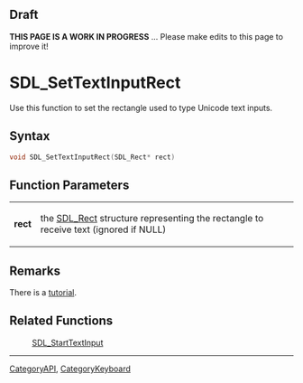 == Draft ==

'''THIS PAGE IS A WORK IN PROGRESS''' ... Please make edits to this page to improve it!


= SDL_SetTextInputRect =
Use this function to set the rectangle used to type Unicode text inputs.


== Syntax ==
<syntaxhighlight lang='c++'>
void SDL_SetTextInputRect(SDL_Rect* rect)
</syntaxhighlight>

== Function Parameters ==
{|
|'''rect'''
|the [[SDL_Rect]] structure representing the rectangle to receive text (ignored if NULL)
|}

== Remarks ==
There is a [[Tutorials/TextInput|tutorial]].

== Related Functions ==
:[[SDL_StartTextInput]]

----
[[CategoryAPI]], [[CategoryKeyboard]]
